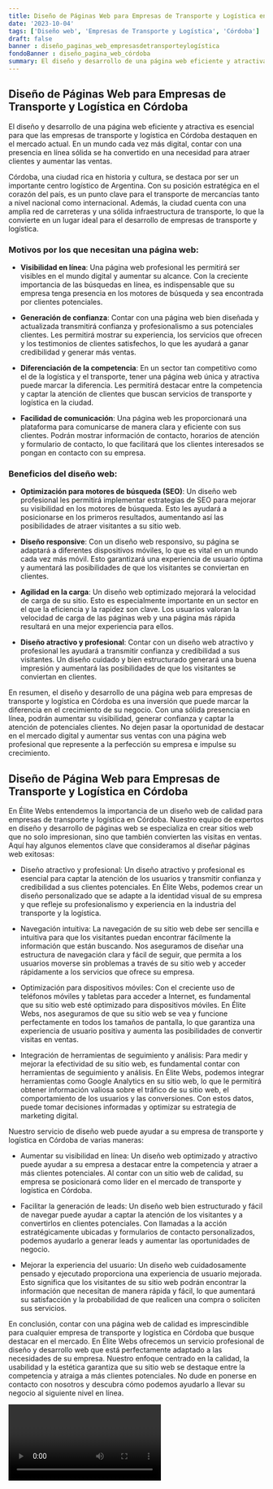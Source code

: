 ```yaml
---
title: Diseño de Páginas Web para Empresas de Transporte y Logística en Córdoba
date: '2023-10-04'
tags: ['Diseño web', 'Empresas de Transporte y Logística', 'Córdoba']
draft: false
banner : diseño_paginas_web_empresasdetransporteylogística
fondoBanner : diseño_pagina_web_córdoba
summary: El diseño y desarrollo de una página web eficiente y atractiva es esencial para que las empresas de transporte y logística en Córdoba destaquen en el mercado actual. En un mundo cada vez más digital, contar con una presencia en línea sólida se ha convertido en una necesidad para atraer clientes y aumentar las ventas. 
---
```


## Diseño de Páginas Web para Empresas de Transporte y Logística en Córdoba

El diseño y desarrollo de una página web eficiente y atractiva es esencial para que las empresas de transporte y logística en Córdoba destaquen en el mercado actual. En un mundo cada vez más digital, contar con una presencia en línea sólida se ha convertido en una necesidad para atraer clientes y aumentar las ventas. 

Córdoba, una ciudad rica en historia y cultura, se destaca por ser un importante centro logístico de Argentina. Con su posición estratégica en el corazón del país, es un punto clave para el transporte de mercancías tanto a nivel nacional como internacional. Además, la ciudad cuenta con una amplia red de carreteras y una sólida infraestructura de transporte, lo que la convierte en un lugar ideal para el desarrollo de empresas de transporte y logística.

### Motivos por los que necesitan una página web:

- **Visibilidad en línea**: Una página web profesional les permitirá ser visibles en el mundo digital y aumentar su alcance. Con la creciente importancia de las búsquedas en línea, es indispensable que su empresa tenga presencia en los motores de búsqueda y sea encontrada por clientes potenciales.

- **Generación de confianza**: Contar con una página web bien diseñada y actualizada transmitirá confianza y profesionalismo a sus potenciales clientes. Les permitirá mostrar su experiencia, los servicios que ofrecen y los testimonios de clientes satisfechos, lo que les ayudará a ganar credibilidad y generar más ventas.

- **Diferenciación de la competencia**: En un sector tan competitivo como el de la logística y el transporte, tener una página web única y atractiva puede marcar la diferencia. Les permitirá destacar entre la competencia y captar la atención de clientes que buscan servicios de transporte y logística en la ciudad.

- **Facilidad de comunicación**: Una página web les proporcionará una plataforma para comunicarse de manera clara y eficiente con sus clientes. Podrán mostrar información de contacto, horarios de atención y formulario de contacto, lo que facilitará que los clientes interesados se pongan en contacto con su empresa.

### Beneficios del diseño web:

- **Optimización para motores de búsqueda (SEO)**: Un diseño web profesional les permitirá implementar estrategias de SEO para mejorar su visibilidad en los motores de búsqueda. Esto les ayudará a posicionarse en los primeros resultados, aumentando así las posibilidades de atraer visitantes a su sitio web.

- **Diseño responsive**: Con un diseño web responsivo, su página se adaptará a diferentes dispositivos móviles, lo que es vital en un mundo cada vez más móvil. Esto garantizará una experiencia de usuario óptima y aumentará las posibilidades de que los visitantes se conviertan en clientes.

- **Agilidad en la carga**: Un diseño web optimizado mejorará la velocidad de carga de su sitio. Esto es especialmente importante en un sector en el que la eficiencia y la rapidez son clave. Los usuarios valoran la velocidad de carga de las páginas web y una página más rápida resultará en una mejor experiencia para ellos.

- **Diseño atractivo y profesional**: Contar con un diseño web atractivo y profesional les ayudará a transmitir confianza y credibilidad a sus visitantes. Un diseño cuidado y bien estructurado generará una buena impresión y aumentará las posibilidades de que los visitantes se conviertan en clientes.

En resumen, el diseño y desarrollo de una página web para empresas de transporte y logística en Córdoba es una inversión que puede marcar la diferencia en el crecimiento de su negocio. Con una sólida presencia en línea, podrán aumentar su visibilidad, generar confianza y captar la atención de potenciales clientes. No dejen pasar la oportunidad de destacar en el mercado digital y aumentar sus ventas con una página web profesional que represente a la perfección su empresa e impulse su crecimiento.

<GifSeo />

<Cta />

## Diseño de Página Web para Empresas de Transporte y Logística en Córdoba

En Élite Webs entendemos la importancia de un diseño web de calidad para empresas de transporte y logística en Córdoba. Nuestro equipo de expertos en diseño y desarrollo de páginas web se especializa en crear sitios web que no solo impresionan, sino que también convierten las visitas en ventas. Aquí hay algunos elementos clave que consideramos al diseñar páginas web exitosas:

- Diseño atractivo y profesional: Un diseño atractivo y profesional es esencial para captar la atención de los usuarios y transmitir confianza y credibilidad a sus clientes potenciales. En Élite Webs, podemos crear un diseño personalizado que se adapte a la identidad visual de su empresa y que refleje su profesionalismo y experiencia en la industria del transporte y la logística.

- Navegación intuitiva: La navegación de su sitio web debe ser sencilla e intuitiva para que los visitantes puedan encontrar fácilmente la información que están buscando. Nos aseguramos de diseñar una estructura de navegación clara y fácil de seguir, que permita a los usuarios moverse sin problemas a través de su sitio web y acceder rápidamente a los servicios que ofrece su empresa.

- Optimización para dispositivos móviles: Con el creciente uso de teléfonos móviles y tabletas para acceder a Internet, es fundamental que su sitio web esté optimizado para dispositivos móviles. En Élite Webs, nos aseguramos de que su sitio web se vea y funcione perfectamente en todos los tamaños de pantalla, lo que garantiza una experiencia de usuario positiva y aumenta las posibilidades de convertir visitas en ventas.

- Integración de herramientas de seguimiento y análisis: Para medir y mejorar la efectividad de su sitio web, es fundamental contar con herramientas de seguimiento y análisis. En Élite Webs, podemos integrar herramientas como Google Analytics en su sitio web, lo que le permitirá obtener información valiosa sobre el tráfico de su sitio web, el comportamiento de los usuarios y las conversiones. Con estos datos, puede tomar decisiones informadas y optimizar su estrategia de marketing digital.

Nuestro servicio de diseño web puede ayudar a su empresa de transporte y logística en Córdoba de varias maneras:

- Aumentar su visibilidad en línea: Un diseño web optimizado y atractivo puede ayudar a su empresa a destacar entre la competencia y atraer a más clientes potenciales. Al contar con un sitio web de calidad, su empresa se posicionará como líder en el mercado de transporte y logística en Córdoba.

- Facilitar la generación de leads:  Un diseño web bien estructurado y fácil de navegar puede ayudar a captar la atención de los visitantes y a convertirlos en clientes potenciales. Con llamadas a la acción estratégicamente ubicadas y formularios de contacto personalizados, podemos ayudarlo a generar leads y aumentar las oportunidades de negocio.

- Mejorar la experiencia del usuario: Un diseño web cuidadosamente pensado y ejecutado proporciona una experiencia de usuario mejorada. Esto significa que los visitantes de su sitio web podrán encontrar la información que necesitan de manera rápida y fácil, lo que aumentará su satisfacción y la probabilidad de que realicen una compra o soliciten sus servicios.

En conclusión, contar con una página web de calidad es imprescindible para cualquier empresa de transporte y logística en Córdoba que busque destacar en el mercado. En Élite Webs ofrecemos un servicio profesional de diseño y desarrollo web que está perfectamente adaptado a las necesidades de su empresa. Nuestro enfoque centrado en la calidad, la usabilidad y la estética garantiza que su sitio web se destaque entre la competencia y atraiga a más clientes potenciales. No dude en ponerse en contacto con nosotros y descubra cómo podemos ayudarlo a llevar su negocio al siguiente nivel en línea.

<Video />

<CtaBot job='Empresas de Transporte y Logística' city='Córdoba'/>

<Gmaps query='Córdoba+españa+maps' />